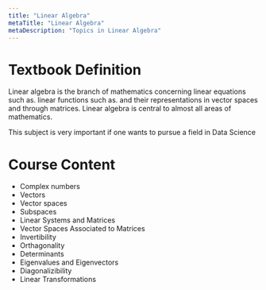 ```yaml
---
title: "Linear Algebra"
metaTitle: "Linear Algebra"
metaDescription: "Topics in Linear Algebra"
---
```


# Textbook Definition
Linear algebra is the branch of mathematics concerning linear equations such as. linear functions such as. and their representations in vector spaces and through matrices. Linear algebra is central to almost all areas of mathematics.

This subject is very important if one wants to pursue a field in Data Science

# Course Content
- Complex numbers
- Vectors
- Vector spaces
- Subspaces
- Linear Systems and Matrices
- Vector Spaces Associated to Matrices
- Invertibility
- Orthagonality
- Determinants
- Eigenvalues and Eigenvectors
- Diagonalizibility
- Linear Transformations
